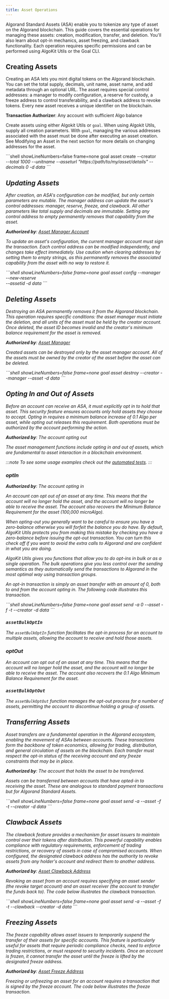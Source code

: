 ```yaml
---
title: Asset Operations
---
```



Algorand Standard Assets (ASA) enable you to tokenize any type of asset on the Algorand blockchain. This guide covers the essential operations for managing these assets: creation, modification, transfer, and deletion. You'll also learn about opt-in mechanics, asset freezing, and clawback functionality. Each operation requires specific permissions and can be performed using AlgoKit Utils or the Goal CLI.

## Creating Assets

Creating an ASA lets you mint digital tokens on the Algorand blockchain. You can set the total supply, decimals, unit name, asset name, and add metadata through an optional URL. The asset requires special control addresses: a manager to modify configuration, a reserve for custody, a freeze address to control transferability, and a clawback address to revoke tokens. Every new asset receives a unique identifier on the blockchain.

**Transaction Authorizer**: Any account with sufficient Algo balance

Create assets using either Algokit Utils or `goal`. When using Algokit Utils, supply all creation parameters. With `goal`, managing the various addresses associated with the asset must be done after executing an asset creation. See Modifying an Asset in the next section for more details on changing addresses for the asset.

<Tabs syncKey='lang'>
  <TabItem label='TypeScript' icon='seti:typescript'>
    <RemoteCode
      src='https://raw.githubusercontent.com/algorandfoundation/devportal-code-examples/refs/heads/main/projects/typescript-examples/algokit-utils-ts/assets/asset-create.ts'      
      snippet='ASSET_CREATE_TRANSACTION'
      lang='ts'
      title='Asset Create Transaction'
	  frame='none'
    />
  </TabItem>
  <TabItem label='Python' icon='seti:python'>
    <RemoteCode
      src='https://raw.githubusercontent.com/algorandfoundation/devportal-code-examples/refs/heads/main/projects/python-examples/algokit_utils_py_examples/assets(ASA)/asset_create.py'      
      snippet='ASSET_CREATE_TRANSACTION'
      lang='ts'
      title='Asset Create Transaction'
	  frame='none'
    />
  </TabItem>
  <TabItem label='goal' icon='seti:shell'>
    ```shell showLineNumbers=false frame=none
    goal asset create --creator <address> --total 1000 --unitname <unit-name> --asseturl "https://path/to/my/asset/details" --decimals 0   -d data
    ```
  </TabItem>
</Tabs>

<LinkCard
  title='Asset Standards'
  href='/arc-standards'
  description='Learn about the Algorand Request for Comments (ARCs) standards that help your assets work with existing community tools.'
/>

<LinkCard
  title='Asset Creation Transaction'
  href='/concepts/transactions/types#create-an-asset'
  description='Learn about the structure and components of an asset creation transaction.'
/>

## Updating Assets

After creation, an ASA's configuration can be modified, but only certain parameters are mutable. The manager address can update the asset's control addresses: manager, reserve, freeze, and clawback. All other parameters like total supply and decimals are immutable. Setting any control address to empty permanently removes that capability from the asset.

**Authorized by**: [Asset Manager Account](/concepts/transactions/reference#manageraddr)

To update an asset's configuration, the current manager account must sign the transaction. Each control address can be modified independently, and changes take effect immediately. Use caution when clearing addresses by setting them to empty strings, as this permanently removes the associated capability from the asset with no way to restore it.

<Tabs syncKey='lang'>
  <TabItem label='TypeScript' icon='seti:typescript'>
    <RemoteCode
      src='https://raw.githubusercontent.com/algorandfoundation/devportal-code-examples/refs/heads/main/projects/typescript-examples/algokit-utils-ts/assets/asset-update.ts'      
      snippet='ASSET_UPDATE_TRANSACTION'
      lang='ts'
      title='Asset Update Transaction'
      frame='none'
    />
  </TabItem>
  <TabItem label='Python' icon='seti:python'>
  	<RemoteCode
      src='https://raw.githubusercontent.com/algorandfoundation/devportal-code-examples/refs/heads/main/projects/python-examples/algokit_utils_py_examples/assets(ASA)/asset_update.py'      
      snippet='ASSET_UPDATE_TRANSACTION'
      lang='py'
      title='Asset Update Transaction'
      frame='none'
    />
  </TabItem>
  <TabItem label='goal' icon='seti:shell'>
    ```shell showLineNumbers=false frame=none
    goal asset config  --manager <address> --new-reserve <address> --assetid <asset-id> -d data
    ```
  </TabItem>
</Tabs>

<LinkCard
  title='Asset Reconfiguration Transaction'
  href='/concepts/transactions/types#reconfigure-an-asset'
  description='Learn about the structure and components of an asset reconfiguration transaction.'
/>

## Deleting Assets

Destroying an ASA permanently removes it from the Algorand blockchain. This operation requires specific conditions: the asset manager must initiate the deletion, and all units of the asset must be held by the creator account. Once deleted, the asset ID becomes invalid and the creator's minimum balance requirement for the asset is removed.

**Authorized by**: [Asset Manager](/concepts/transactions/reference#manageraddr)

Created assets can be destroyed only by the asset manager account. All of the assets must be owned by the creator of the asset before the asset can be deleted.

<Tabs syncKey='lang'>
  <TabItem label='TypeScript' icon='seti:typescript'>
    <RemoteCode
      src='https://raw.githubusercontent.com/algorandfoundation/devportal-code-examples/refs/heads/main/projects/typescript-examples/algokit-utils-ts/assets/asset-delete.ts'      
      snippet='ASSET_DESTROY_TRANSACTION'
      lang='ts'
      title='Asset Delete Transaction'
      frame='none'
    />
  </TabItem>
  <TabItem label='Python' icon='seti:python'>
  	<RemoteCode
      src='https://raw.githubusercontent.com/algorandfoundation/devportal-code-examples/refs/heads/main/projects/python-examples/algokit_utils_py_examples/assets(ASA)/asset_delete.py'      
      snippet='ASSET_DESTROY_TRANSACTION'
      lang='py'
      title='Asset Delete Transaction'
      frame='none'
    />
  </TabItem>
  <TabItem label='goal' icon='seti:shell'>
    ```shell showLineNumbers=false frame=none
    goal asset destroy --creator <creator-address> --manager <asset-manager-address> --asset <asset-name> -d data 
    ```
  </TabItem>
</Tabs>

<LinkCard
  title='Asset Destroy Transaction'
  href='/concepts/transactions/types#destroy-an-asset'
  description='Learn about the structure and components of an asset destroy transaction.'
/>

## Opting In and Out of Assets

Before an account can receive an ASA, it must explicitly opt in to hold that asset. This security feature ensures accounts only hold assets they choose to accept. Opting in requires a minimum balance increase of 0.1 Algo per asset, while opting out releases this requirement. Both operations must be authorized by the account performing the action.

**Authorized by**: The account opting out

The asset management functions include opting in and out of assets, which are fundamental to asset interaction in a blockchain environment.

:::note
To see some usage examples check out the [automated tests](https://github.com/algorandfoundation/algokit-utils-ts/blob/main/src/asset.spec.ts).
:::

### optIn

**Authorized by**: The account opting in

An account can opt out of an asset at any time. This means that the account will no longer hold the asset, and the account will no longer be able to receive the asset. The account also recovers the Minimum Balance Requirement for the asset (100,000 microAlgo).

When opting-out you generally want to be careful to ensure you have a zero-balance otherwise you will forfeit the balance you do have. By default, AlgoKit Utils protects you from making this mistake by checking you have a zero-balance before issuing the opt-out transaction. You can turn this check off if you want to avoid the extra calls to Algorand and are confident in what you are doing.

AlgoKit Utils gives you functions that allow you to do opt-ins in bulk or as a single operation. The bulk operations give you less control over the sending semantics as they automatically send the transactions to Algorand in the most optimal way using transaction groups.

An opt-in transaction is simply an asset transfer with an amount of 0, both to and from the account opting in. The following code illustrates this transaction.

<Tabs syncKey='lang'>
  <TabItem label='TypeScript' icon='seti:typescript'>
    <RemoteCode
      src='https://raw.githubusercontent.com/algorandfoundation/devportal-code-examples/refs/heads/main/projects/typescript-examples/algokit-utils-ts/assets/asset-optin-optout.ts'      
      snippet='ASSET_OPT_IN_TRANSACTION'
      lang='ts'
      title='Asset Opt-In Transaction'
      frame='none'
      lineNumbers='false'
    />
  </TabItem>
  <TabItem label='Python' icon='seti:python'>
	<RemoteCode
      src='https://raw.githubusercontent.com/algorandfoundation/devportal-code-examples/refs/heads/main/projects/python-examples/algokit_utils_py_examples/assets(ASA)/asset_optin_optout.py'      
      snippet='ASSET_OPT_IN_TRANSACTION'
      lang='py'
      title='Asset Opt-In Transaction'
      frame='none'
      lineNumbers='false'
    />
  </TabItem>
  <TabItem label='goal' icon='seti:shell'>
    ```shell showLineNumbers=false frame=none
    goal asset send -a 0 --asset <asset-name>  -f <opt-in-account> -t <opt-in-account> --creator <asset-creator>  -d data
    ```
  </TabItem>
</Tabs>

### `assetBulkOptIn`

The `assetBulkOptIn` function facilitates the opt-in process for an account to multiple assets, allowing the account to receive and hold those assets.

<Tabs syncKey='lang'>
  <TabItem label='TypeScript' icon='seti:typescript'>
    <RemoteCode
      src='https://raw.githubusercontent.com/algorandfoundation/devportal-code-examples/refs/heads/main/projects/typescript-examples/algokit-utils-ts/assets/asset-optin-optout.ts'
      snippet='ASSET_BULK_OPT_IN_TRANSACTION'
      lang='ts'
      title='Asset Bulk Opt-In Transaction'
      frame='none'
    />
  </TabItem>
  <TabItem label='Python' icon='seti:python'>
    <RemoteCode
      src='https://raw.githubusercontent.com/algorandfoundation/devportal-code-examples/refs/heads/main/projects/python-examples/algokit_utils_py_examples/assets(ASA)/asset_optin_optout.py'
      snippet='ASSET_BULK_OPT_IN_TRANSACTION'
      lang='py'
      title='Asset Bulk Opt-In Transaction'
      frame='none'
    />
  </TabItem>
</Tabs>

### optOut

An account can opt out of an asset at any time. This means that the account will no longer hold the asset, and the account will no longer be able to receive the asset. The account also recovers the 0.1 Algo Minimum Balance Requirement for the asset.

<Tabs syncKey='lang'>
  <TabItem label='TypeScript' icon='seti:typescript'>
    <RemoteCode
      src='https://raw.githubusercontent.com/algorandfoundation/devportal-code-examples/refs/heads/main/projects/typescript-examples/algokit-utils-ts/assets/asset-optin-optout.ts'
      snippet='ASSET_OPT_OUT_TRANSACTION'
      lang='ts'
      title='Asset Opt-Out Transaction'
      frame='none'
    />
  </TabItem>
  <TabItem label='Python' icon='seti:python'>
    <RemoteCode
      src='https://raw.githubusercontent.com/algorandfoundation/devportal-code-examples/refs/heads/main/projects/python-examples/algokit_utils_py_examples/assets(ASA)/asset_optin_optout.py'
      snippet='ASSET_OPT_OUT_TRANSACTION'
      lang='py'
      title='Asset Opt-Out Transaction'
      frame='none'
    />
  </TabItem>
</Tabs>

### `assetBulkOptOut`

The `assetBulkOptOut` function manages the opt-out process for a number of assets, permitting the account to discontinue holding a group of assets.

<Tabs syncKey='lang'>
  <TabItem label='TypeScript' icon='seti:typescript'>
    <RemoteCode
      src='https://raw.githubusercontent.com/algorandfoundation/devportal-code-examples/refs/heads/main/projects/typescript-examples/algokit-utils-ts/assets/asset-optin-optout.ts'
      snippet='ASSET_BULK_OPT_OUT_TRANSACTION'
      lang='ts'
      title='Asset Bulk Opt-Out Transaction'
      frame='none'
    />
  </TabItem>
  <TabItem label='Python' icon='seti:python'>
    <RemoteCode
      src='https://raw.githubusercontent.com/algorandfoundation/devportal-code-examples/refs/heads/main/projects/python-examples/algokit_utils_py_examples/assets(ASA)/asset_optin_optout.py'
      snippet='ASSET_BULK_OPT_OUT_TRANSACTION'
      lang='py'
      title='Asset Bulk Opt-Out Transaction'
      frame='none'
    />
  </TabItem>
</Tabs>

<LinkCard
  title='Asset Opt-In Transaction'
  href='/concepts/transactions/reference#asset-optin-transaction'
  description='Learn about the structure and components of an asset opt-in transaction.'
/>

## Transferring Assets

Asset transfers are a fundamental operation in the Algorand ecosystem, enabling the movement of ASAs between accounts. These transactions form the backbone of token economics, allowing for trading, distribution, and general circulation of assets on the blockchain. Each transfer must respect the opt-in status of the receiving account and any freeze constraints that may be in place.

**Authorized by**: The account that holds the asset to be transferred.

Assets can be transferred between accounts that have opted-in to receiving the asset. These are analogous to standard payment transactions but for Algorand Standard Assets.

<Tabs syncKey='lang'>
  <TabItem label='TypeScript' icon='seti:typescript'>
    <RemoteCode
        src='https://raw.githubusercontent.com/algorandfoundation/devportal-code-examples/refs/heads/main/projects/typescript-examples/algokit-utils-ts/assets/asset-transfer.ts'      
        snippet='ASSET_TRANSFER_TRANSACTION'
        lang='ts'
        title='Asset Transfer Transaction'
        frame='none'
      />
  </TabItem>
  <TabItem label='Python' icon='seti:python'>
    <RemoteCode
        src='https://raw.githubusercontent.com/algorandfoundation/devportal-code-examples/refs/heads/main/projects/python-examples/algokit_utils_py_examples/assets(ASA)/asset_transfer.py'      
        snippet='ASSET_TRANSFER_TRANSACTION'
        lang='py'
        title='Asset Transfer Transaction'
        frame='none'
      />  
  </TabItem>
  <TabItem label='goal' icon='seti:shell'>
    ```shell showLineNumbers=false frame=none
    goal asset send -a <asset-amount> --asset <asset-name> -f <asset-sender> -t <asset-receiver> --creator <asset-creator> -d data
    ```
  </TabItem>
</Tabs>

<LinkCard
  title='Asset Transfer Transaction'
  href='/concepts/transactions/types#transfer-an-asset'
  description='Learn about the structure and components of an asset transfer transaction.'
/>

## Clawback Assets

The clawback feature provides a mechanism for asset issuers to maintain control over their tokens after distribution. This powerful capability enables compliance with regulatory requirements, enforcement of trading restrictions, or recovery of assets in case of compromised accounts. When configured, the designated clawback address has the authority to revoke assets from any holder's account and redirect them to another address.

**Authorized by**: [Asset Clawback Address](/concepts/transactions/reference#clawbackaddr)

Revoking an asset from an account requires specifying an asset sender (the revoke target account) and an asset receiver (the account to transfer the funds back to). The code below illustrates the clawback transaction.

<Tabs syncKey='lang'>
  <TabItem label='TypeScript' icon='seti:typescript'>
    <RemoteCode
      src='https://raw.githubusercontent.com/algorandfoundation/devportal-code-examples/refs/heads/main/projects/typescript-examples/algokit-utils-ts/assets/asset-clawback.ts'      
      snippet='ASSET_CLAWBACK_TRANSACTION'
      lang='ts'
      title='Asset Clawback Transaction'
      frame='none'
    />
  </TabItem>
  <TabItem label='Python' icon='seti:python'>
  	<RemoteCode
      src='https://raw.githubusercontent.com/algorandfoundation/devportal-code-examples/refs/heads/main/projects/python-examples/algokit_utils_py_examples/assets(ASA)/asset_clawback.py'      
      snippet='ASSET_CLAWBACK_TRANSACTION'
      lang='py'
      title='Asset Clawback Transaction'
      frame='none'
    />
  </TabItem>
  <TabItem label='goal' icon='seti:shell'>
    ```shell showLineNumbers=false frame=none
    goal asset send -a <amount-to-revoke> --asset <asset-name> -f <address-of-revoke-target> -t <address-to-send-assets-to> --clawback <clawback-address> --creator <creator-address> -d data
    ```
  </TabItem>
</Tabs>

<LinkCard
  title='Asset Clawback Transaction'
  href='/concepts/transactions/types#revoke-an-asset'
  description='Learn about the structure and components of an asset clawback transaction.'
/>

## Freezing Assets

The freeze capability allows asset issuers to temporarily suspend the transfer of their assets for specific accounts. This feature is particularly useful for assets that require periodic compliance checks, need to enforce trading restrictions, or must respond to security incidents. Once an account is frozen, it cannot transfer the asset until the freeze is lifted by the designated freeze address.

**Authorized by**: [Asset Freeze Address](/concepts/transactions/reference#freezeaddr)

Freezing or unfreezing an asset for an account requires a transaction that is signed by the freeze account. The code below illustrates the freeze transaction.

<Tabs syncKey='lang'>
  <TabItem label='TypeScript' icon='seti:typescript'>
    <RemoteCode
      src='https://raw.githubusercontent.com/algorandfoundation/devportal-code-examples/refs/heads/main/projects/typescript-examples/algokit-utils-ts/assets/asset-freeze.ts'
      snippet='ASSET_FREEZE_TRANSACTION'
      lang='ts'
      title='Asset Freeze Transaction'
      frame='none'
    />
  </TabItem>
  <TabItem label='Python' icon='seti:python'>
    <RemoteCode
      src='https://raw.githubusercontent.com/algorandfoundation/devportal-code-examples/refs/heads/main/projects/python-examples/algokit_utils_py_examples/assets(ASA)/asset_freeze.py'
      snippet='ASSET_FREEZE_TRANSACTION'
      lang='py'
      title='Asset Freeze Transaction'
      frame='none'
    />
  </TabItem>
</Tabs>

<LinkCard
  title='Asset Freeze Transaction'
  href='/concepts/transactions/types#freeze-an-asset'
  description='Learn about the structure and components of an asset freeze transaction.'
/>
